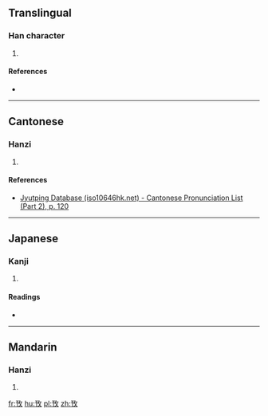 {{also|牧}}
==Translingual==

===Han character===
{{Han char|rn=66|rad=攴|as=03|sn=7|four=|canj=MJOK,XMJOK|ids=⿰干攵}}

# {{defn|Han|sort=攴03}}

====References====
* {{Han ref|kx=0468.180|dkj=13122|dj=0817.070|hdz=21449.040|uh=653C|ud=25916}}

----

==Cantonese==

===Hanzi===
{{yue-hanzi|jyut=[[gon1]]|y=gon1}}

# {{defn|lang=yue|sort=攴03}}

====References====
*[http://www.iso10646hk.net/jp/document/download.jsp Jyutping Database (iso10646hk.net) - Cantonese Pronunciation List (Part 2), p. 120]

----

==Japanese==

===Kanji===
{{ja-kanji|grade=|rs=攴03}}

# {{defn|lang=ja|sort=攴03}}

====Readings====
* {{ja-readings|on=[[かん]] (kan), [[がん]] (gan)|kun=[[もとめる]] (motomeru), [[える]] (eru), [[とめる]] (tomeru)}}

----

==Mandarin==

===Hanzi===
{{cmn-hanzi|pin=[[gān]] ([[gan1]])|wg=kan<sup>1</sup>}}

# {{defn|lang=cmn|sort=攴03}}

[[fr:攼]]
[[hu:攼]]
[[pl:攼]]
[[zh:攼]]